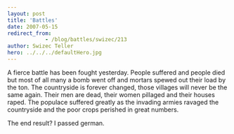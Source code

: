 ```yaml
---
layout: post
title: 'Battles'
date: 2007-05-15
redirect_from: 
            - /blog/battles/swizec/213
author: Swizec Teller
hero: ../../../defaultHero.jpg
---
```

A fierce battle has been fought yesterday. People suffered and people died but most of all many a bomb went off and mortars spewed out their load by the ton. The countryside is forever changed, those villages will never be the same again. Their men are dead, their women pillaged and their houses raped. The populace suffered greatly as the invading armies ravaged the countryside and the poor crops perished in great numbers.

The end result? I passed german.